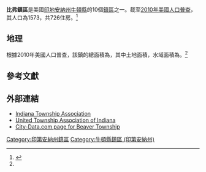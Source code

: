 {{Infobox settlement
|official_name            = 比弗鎮區
|native_name              = Beaver Township
|settlement_type          = [[鎮區_(美國)|鎮區]]
|nickname                 = 
|motto                    =

<!-- Images -->
|image_skyline            = 
|imagesize                = 
|image_caption            = 
|image_flag               = 
|image_seal               =

<!-- Maps -->
|image_map                = Map_highlighting_Beaver_Township,_Newton County,_Indiana.svg
|mapsize                  = 250px
|map_caption              = 在牛頓縣中的位置
|image_map1               = 
|mapsize1                 = 
|map_caption1             =

<!-- Location -->
|subdivision_type         = [[世界地理索引|国家]]
|subdivision_name         = {{USA}}
|subdivision_type1        = [[美国行政区划|州]]
|subdivision_name1        = {{flag|Indiana}}
|subdivision_type2        = [[印地安納州縣級行政區列表|縣]]
|subdivision_name2        = [[牛頓縣_(印地安納州)|牛頓縣]]
|government_footnotes     = 
|leader_title             = 
|leader_name              = 
|leader_title1            = 
|leader_name1             = 
|established_title        = 
|established_date         =

<!-- Area -->
|area_footnotes           = 
|area_magnitude           = 
|unit_pref                = Imperial
|area_total_sq_mi         = 42.27
|area_land_sq_mi          = 40.88
|area_water_sq_mi         = 1.39
|area_water_percent       = 0

<!-- Population -->
|population_as_of         = [[2010年美國人口普查|2010]]
|population_footnotes     = 
|population_total         = 1573
|population_density_sq_mi = 38

<!-- General information -->
|elevation_footnotes      = <ref name="GR3">{{cite web|url=http://geonames.usgs.gov|accessdate=2017-05-09|title=US Board on Geographic Names|publisher=[[United_States_Geological_Survey|United States Geological Survey]]|date=October 25, 2007|archive-date=2012-02-26|archive-url=https://www.webcitation.org/65jET5cdV?url=http://geonames.usgs.gov/|dead-url=no}}</ref>
|elevation_m              = 204
|elevation_ft             = 669
|coordinates              = {{coord|40|57|34|N|87|27|24|W|region:US-IA|display=inline,title}}

<!-- Area/postal codes & others -->
|timezone                 = 
|utc_offset               = 
|timezone_DST             = 
|utc_offset_DST           = 
|postal_code_type         = [[美國郵區編號|郵區編號]]
|postal_code              = 47922, 47963
|area_code                = {{link-en|电话区号219|Area code 219|219}}
|blank_name               = [[地名信息系统|GNIS ID]]
|blank_info               = 453102
|website                  = 
|footnotes                = 
}}

'''比弗鎮區'''是美國[[印地安納州|印地安納州]][[牛頓縣_(印地安納州)|牛頓縣]]的10個[[鎮區_(美國)|鎮區]]之一。截至[[2010年美國人口普查|2010年美國人口普查]]，其人口為1573，共726住房。<ref name="census">{{cite web
  |url=http://factfinder.census.gov/bkmk/table/1.0/en/DEC/10_SF1/GCTPH1.CY10/0500000US18111
  |archive-url=https://archive.today/20200212204544/http://factfinder.census.gov/bkmk/table/1.0/en/DEC/10_SF1/GCTPH1.CY10/0500000US18111
  |dead-url=yes
  |archive-date=2020-02-12
  |title=Population, Housing Units, Area, and Density: 2010 - County -- County Subdivision and Place -- 2010 Census Summary File 1
  |publisher=United States Census
  |accessdate=2013-05-10
}}</ref>

== 地理 ==
根據2010年美國人口普查，該鎮的總面積為{{convert|42.27|sqmi}}，其中土地面積{{convert|40.88|sqmi}}，水域面積為{{convert|1.39|sqmi}}。<ref name="census"/>
== 參考文獻 ==
{{reflist}}
== 外部連結 ==
* [http://www.indianatownshipassoc.org/ Indiana Township Association] {{Wayback|url=http://www.indianatownshipassoc.org/ |date=20200414101531 }}
* [http://unitedtownships.org/ United Township Association of Indiana] {{Wayback|url=http://unitedtownships.org/ |date=20200718095707 }}
* [http://www.city-data.com/township/Beaver-Newton-IN.html City-Data.com page for Beaver Township] {{Wayback|url=http://www.city-data.com/township/Beaver-Newton-IN.html |date=20200728012507 }}

{{牛頓縣 (印地安納州)}}
[[Category:印第安納州鎮區|Category:印第安納州鎮區]]
[[Category:牛頓縣鎮區_(印第安納州)|Category:牛頓縣鎮區 (印第安納州)]]
{{Indiana-geo-stub}}
